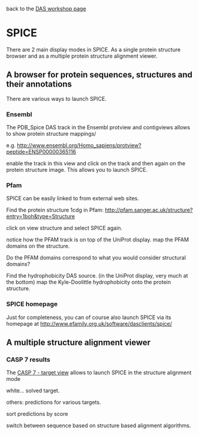 back to the [[DASworkshop200802|DAS workshop page]]

=SPICE=

There are 2 main display modes in SPICE.
As a single protein structure browser and as a multiple protein structure alignment viewer.

==A browser for protein sequences, structures and their annotations== 

There are various ways to launch SPICE.

===Ensembl===

The PDB_Spice DAS track in the Ensembl protview and contigviews allows to show protein structure mappings/

e.g. 
[http://www.ensembl.org/Homo_sapiens/protview?peptide=ENSP00000365116 http://www.ensembl.org/Homo_sapiens/protview?peptide=ENSP00000365116]

enable the  track in this view and click on the track and then again on the protein structure image. This allows you to launch SPICE.

===Pfam===

SPICE can be easily linked to from external web sites.

Find the protein structure 1cdg in Pfam:
http://pfam.sanger.ac.uk/structure?entry=1boh&type=Structure

click on  view structure and select SPICE again.

notice how the PFAM track is on top of the UniProt display.
map the PFAM domains on the structure. 

Do the PFAM domains correspond to what you would consider structural domains?

Find the hydrophobicity DAS source. (in the UniProt display, very much at the bottom)
map the Kyle-Doolittle hydrophobicity onto the protein structure.


=== SPICE homepage ===

Just for completeness, you can of course also launch SPICE via its homepage at
[http://www.efamily.org.uk/software/dasclients/spice/ http://www.efamily.org.uk/software/dasclients/spice/]

==A multiple structure alignment viewer==

===CASP 7 results===

The [http://www.predictioncenter.org/casp/casp7/public/cgi-bin/results.cgi CASP 7 - target view] allows to launch SPICE in the structure alignment mode

white... solved target.

others: predictions for various targets.

sort predictions by score

switch between sequence based on structure based alignment algorithms.